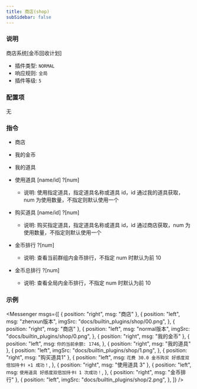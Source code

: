 ```yaml
---
title: 商店(shop)
subSidebar: false
---
```



### 说明

商店系统[金币回收计划]

- 插件类型: `NORMAL`
- 响应规则: `全局`
- 插件等级: `5`

### 配置项

无

### 指令

- 商店

- 我的金币

- 我的道具

- 使用道具 [name/id] ?[num]

  - 说明: 使用指定道具，指定道具名称或道具 id，id 通过我的道具获取，num 为使用数量，不指定则默认使用一个

- 购买道具 [name/id] ?[num]

  - 说明: 购买指定道具，指定道具名称或道具 id，id 通过商店获取，num 为使用数量，不指定则默认使用一个

- 金币排行 ?[num]
  - 说明: 查看当前群组内金币排行，不指定 num 时默认为前 10
- 金币总排行 ?[num]
  - 说明: 查看全局内金币排行，不指定 num 时默认为前 10

### 示例

<Messenger
  msgs={[
    { position: "right", msg: "商店" },
    {
      position: "left",
      msg: "zhenxun版本",
      imgSrc: "docs/builtin_plugins/shop/00.png",
    },
    { position: "right", msg: "商店" },
    {
      position: "left",
      msg: "normal版本",
      imgSrc: "docs/builtin_plugins/shop/0.png",
    },
    { position: "right", msg: "我的金币" },
    {
      position: "left",
      msg: `你的当前余额: 1746`,
    },
    { position: "right", msg: "我的道具" },
    {
      position: "left",
      imgSrc: "docs/builtin_plugins/shop/1.png",
    },
    { position: "right", msg: "购买道具1" },
    {
      position: "left",
      msg: `花费 30.0 金币购买 好感度双倍加持卡Ⅰ ×1 成功！`,
    },
    { position: "right", msg: "使用道具 3" },
    {
      position: "left",
      msg: `使用道具 好感度双倍加持卡Ⅰ 1 次成功！`,
    },
    { position: "right", msg: "金币排行" },
    {
      position: "left",
      imgSrc: "docs/builtin_plugins/shop/2.png",
    },
  ]}
/>

